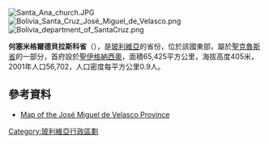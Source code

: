 [[Image:Santa_Ana_church.JPG|right]]
[[Image:Bolivia_Santa_Cruz_José_Miguel_de_Velasco.png|right]]
[[Image:Bolivia_department_of_SantaCruz.png|right]]

'''何塞米格爾德貝拉斯科省'''（{{lang-es|Provincia Velasco}}），是[[玻利維亞|玻利維亞]]的省份，位於該國東部，屬於[[聖克魯斯省_(玻利維亞)|聖克魯斯省]]的一部分，首府設於[[聖伊格納西奧_(聖克魯斯省)|聖伊格納西奧]]，面積65,425平方公里，海拔高度405米，2001年人口56,702，人口密度每平方公里0.9人。

==參考資料==
* [http://www.aguabolivia.org//situacionaguaX/Riego/mapas/santacruz/velasco.htm Map of the José Miguel de Velasco Province]{{Wayback|url=http://www.aguabolivia.org//situacionaguaX/Riego/mapas/santacruz/velasco.htm |date=20071012050542 }}

{{coord|15.500|S|61.000|W|display=title|source:dewiki}}

{{Bolivia-geo-stub}}
{{玻利維亞省份}}

[[Category:玻利維亞行政區劃|Category:玻利維亞行政區劃]]